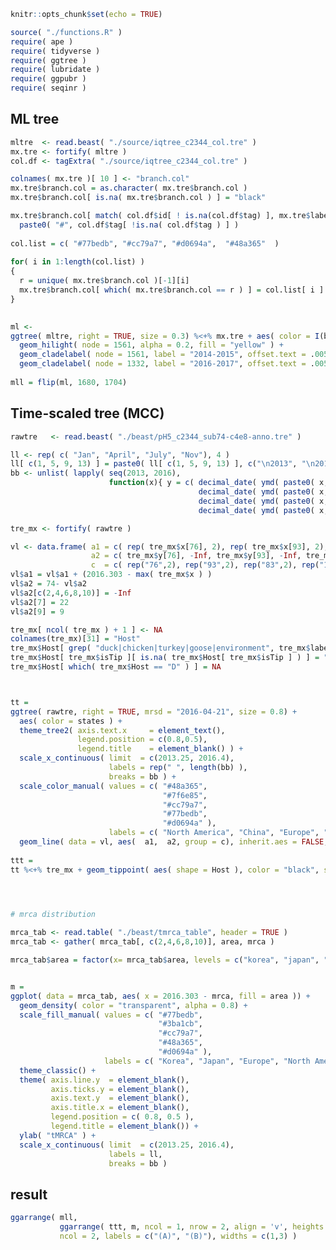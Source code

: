 
```r
knitr::opts_chunk$set(echo = TRUE)
```

```r
source( "./functions.R" )
require( ape )
require( tidyverse )
require( ggtree )
require( lubridate )
require( ggpubr )
require( seqinr )
```



## ML tree

```r

mltre  <- read.beast( "./source/iqtree_c2344_col.tre" )
mx.tre <- fortify( mltre )
col.df <- tagExtra( "./source/iqtree_c2344_col.tre" )

colnames( mx.tre )[ 10 ] <- "branch.col"
mx.tre$branch.col = as.character( mx.tre$branch.col )
mx.tre$branch.col[ is.na( mx.tre$branch.col ) ] = "black"

mx.tre$branch.col[ match( col.df$id[ ! is.na(col.df$tag) ], mx.tre$label ) ] = 
  paste0( "#", col.df$tag[ !is.na( col.df$tag ) ] )
  
col.list = c( "#77bedb", "#cc79a7", "#d0694a",  "#48a365"  )
  
for( i in 1:length(col.list) )
{
  r = unique( mx.tre$branch.col )[-1][i]
  mx.tre$branch.col[ which( mx.tre$branch.col == r ) ] = col.list[ i ]
}
  

ml <- 
ggtree( mltre, right = TRUE, size = 0.3) %<+% mx.tre + aes( color = I(branch.col) ) + 
  geom_hilight( node = 1561, alpha = 0.2, fill = "yellow" ) +
  geom_cladelabel( node = 1561, label = "2014-2015", offset.text = .005, angle = 270, hjust = "center") + 
  geom_cladelabel( node = 1332, label = "2016-2017", offset.text = .005, angle = 270, hjust = "center" ) 
  
mll = flip(ml, 1680, 1704)  
```

## Time-scaled tree (MCC)


```r

rawtre   <- read.beast( "./beast/pH5_c2344_sub74-c4e8-anno.tre" )

ll <- rep( c( "Jan", "April", "July", "Nov"), 4 )
ll[ c(1, 5, 9, 13) ] = paste0( ll[ c(1, 5, 9, 13) ], c("\n2013", "\n2014", "\n2015", "\n2016") )
bb <- unlist( lapply( seq(2013, 2016), 
                      function(x){ y = c( decimal_date( ymd( paste0( x, "-01-01") ) ), 
                                          decimal_date( ymd( paste0( x, "-04-01") ) ),
                                          decimal_date( ymd( paste0( x, "-07-01") ) ),
                                          decimal_date( ymd( paste0( x, "-10-01") ) ) ) }  ))

tre_mx <- fortify( rawtre )

vl <- data.frame( a1 = c( rep( tre_mx$x[76], 2), rep( tre_mx$x[93], 2), rep( tre_mx$x[83], 2), rep( tre_mx$x[110], 2), rep( tre_mx$x[99], 2)), 
                  a2 = c( tre_mx$y[76], -Inf, tre_mx$y[93], -Inf, tre_mx$y[83], -Inf, tre_mx$y[110], -Inf, tre_mx$y[99], -Inf ),
                  c  = c( rep("76",2), rep("93",2), rep("83",2), rep("110",2), rep("99",2) )  )
vl$a1 = vl$a1 + (2016.303 - max( tre_mx$x ) )
vl$a2 = 74- vl$a2
vl$a2[c(2,4,6,8,10)] = -Inf
vl$a2[7] = 22
vl$a2[9] = 9

tre_mx[ ncol( tre_mx ) + 1 ] <- NA
colnames(tre_mx)[31] = "Host"
tre_mx$Host[ grep( "duck|chicken|turkey|goose|environment", tre_mx$label, ignore.case = TRUE )[ -c(19,26) ] ] = "D"
tre_mx$Host[ tre_mx$isTip ][ is.na( tre_mx$Host[ tre_mx$isTip ] ) ] = "Wild bird"
tre_mx$Host[ which( tre_mx$Host == "D" ) ] = NA



tt = 
ggtree( rawtre, right = TRUE, mrsd = "2016-04-21", size = 0.8) + 
  aes( color = states ) + 
  theme_tree2( axis.text.x     = element_text(),
               legend.position = c(0.8,0.5), 
               legend.title    = element_blank() ) +
  scale_x_continuous( limit  = c(2013.25, 2016.4), 
                      labels = rep(" ", length(bb) ), 
                      breaks = bb ) +
  scale_color_manual( values = c( "#48a365",
                                  "#7f6e85",
                                  "#cc79a7",
                                  "#77bedb",
                                  "#d0694a" ), 
                      labels = c( "North America", "China", "Europe", "North Asia", "Taiwan")) + 
  geom_line( data = vl, aes(  a1,  a2, group = c), inherit.aes = FALSE, linetype = "dashed", color = "gray") 
  
ttt =   
tt %<+% tre_mx + geom_tippoint( aes( shape = Host ), color = "black", size = 1.2) 
  



# mrca distribution

mrca_tab <- read.table( "./beast/tmrca_table", header = TRUE )
mrca_tab <- gather( mrca_tab[, c(2,4,6,8,10)], area, mrca )

mrca_tab$area = factor(x= mrca_tab$area, levels = c("korea", "japan", "europe", "north_am", "taiwan") )


m = 
ggplot( data = mrca_tab, aes( x = 2016.303 - mrca, fill = area )) + 
  geom_density( color = "transparent", alpha = 0.8) +
  scale_fill_manual( values = c( "#77bedb",
                                 "#3ba1cb",
                                 "#cc79a7",
                                 "#48a365",
                                 "#d0694a" ),
                     labels = c( "Korea", "Japan", "Europe", "North America", "Taiwan")) +
  theme_classic() + 
  theme( axis.line.y  = element_blank(),
         axis.ticks.y = element_blank(),
         axis.text.y  = element_blank(),
         axis.title.x = element_blank(),
         legend.position = c( 0.8, 0.5 ),
         legend.title = element_blank()) +
  ylab( "tMRCA" ) + 
  scale_x_continuous( limit  = c(2013.25, 2016.4), 
                      labels = ll, 
                      breaks = bb )


```


## result


```r
ggarrange( mll, 
           ggarrange( ttt, m, ncol = 1, nrow = 2, align = 'v', heights = c(1.5,1), labels = c("", "(C)")),
           ncol = 2, labels = c("(A)", "(B)"), widths = c(1,3) )

```

